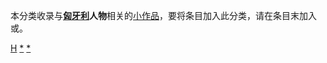 {{WPSS-cat}}
{{Hidden category}}
本分类收录与'''[[匈牙利|匈牙利]]人物'''相关的[[Wikipedia:STUB|小作品]]，要将条目加入此分类，请在条目末加入'''{{tl|Hungary-bio-stub}}'''或'''{{tl|匈牙利人物小作品}}'''。

[[Category:歐洲人物小作品|H]]
[[Category:匈牙利小作品|*]]
[[Category:匈牙利人|*]]